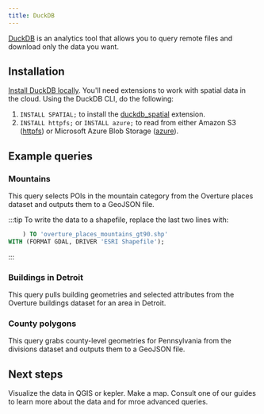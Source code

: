 ```yaml
---
title: DuckDB
---
```



[DuckDB](https://duckdb.org/) is an analytics tool that allows you to query remote files and download only the data you want. 

## Installation

[Install DuckDB locally](https://duckdb.org/docs/installation/). You'll need extensions to work with spatial data in the cloud. Using the DuckDB CLI, do the following:

1. `INSTALL SPATIAL;` to install the [duckdb_spatial](https://github.com/duckdblabs/duckdb_spatial) extension.
2. `INSTALL httpfs;` or `INSTALL azure;` to read from either Amazon S3 ([httpfs](https://duckdb.org/docs/guides/import/s3_import.html)) or Microsoft Azure Blob Storage ([azure](https://duckdb.org/docs/extensions/azure)).

## Example queries

### Mountains
This query selects POIs in the mountain category from the Overture places dataset and outputs them to a GeoJSON file.

<QueryBuilder query={ConfidentMountains}></QueryBuilder>

:::tip
To write the data to a shapefile, replace the last two lines with:

```sql
    ) TO 'overture_places_mountains_gt90.shp'
WITH (FORMAT GDAL, DRIVER 'ESRI Shapefile');
```
:::

### Buildings in Detroit

This query pulls building geometries and selected attributes from the Overture buildings dataset for an area in Detroit.

<QueryBuilder query={DetroitBuildings}></QueryBuilder>

### County polygons

This query grabs county-level geometries for Pennsylvania from the divisions dataset and outputs them to a GeoJSON file. 

<QueryBuilder query={CountyGeometries}></QueryBuilder>

## Next steps

Visualize the data in QGIS or kepler. 
Make a map.
Consult one of our guides to learn more about the data and for mroe advanced queries. 

